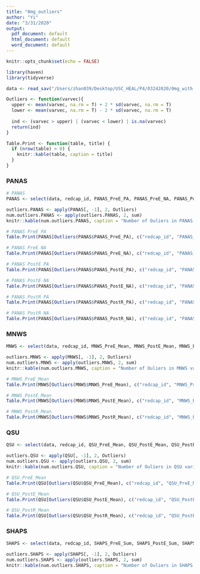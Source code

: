 ```yaml
---
title: "0mg_outliers"
author: "Yi"
date: "3/31/2020"
output:
  pdf_document: default
  html_document: default
  word_document: default
---
```


```r
knitr::opts_chunk$set(echo = FALSE)
```

```r
library(haven)
library(tidyverse)
```

```r
data <- read_sav("/Users/zhan039/Desktop/USC_HEAL/P4/03242020/0mg_with scoring added_3.23.2020.sav")
```

```r
Outliers <- function(varvec){
  upper <- mean(varvec, na.rm = T) + 2 * sd(varvec, na.rm = T)
  lower <- mean(varvec, na.rm = T) - 2 * sd(varvec, na.rm = T)
  
  ind <- (varvec > upper) | (varvec < lower) | is.na(varvec)
  return(ind)
}

Table.Print <- function(table, title) {
  if (nrow(table) > 0) {
    knitr::kable(table, caption = title)
  }
}
```

### PANAS
```r
# PANAS
PANAS <- select(data, redcap_id, PANAS_PreE_PA, PANAS_PreE_NA, PANAS_PostE_PA, PANAS_PostE_NA, PANAS_PostR_PA, PANAS_PostR_NA)

outliers.PANAS <- apply(PANAS[, -1], 2, Outliers)
num.outliers.PANAS <- apply(outliers.PANAS, 2, sum)
knitr::kable(num.outliers.PANAS, caption = "Number of Ouliers in PANAS variables", col.names = "# of outliers")

# PANAS PreE PA
Table.Print(PANAS[Outliers(PANAS$PANAS_PreE_PA), c("redcap_id", "PANAS_PreE_PA")], "PANAS_PreE_PA")

# PANAS PreE NA
Table.Print(PANAS[Outliers(PANAS$PANAS_PreE_NA), c("redcap_id", "PANAS_PreE_NA")], "PANAS_PreE_NA")

# PANAS PostE PA
Table.Print(PANAS[Outliers(PANAS$PANAS_PostE_PA), c("redcap_id", "PANAS_PostE_PA")], "PANAS_PostE_PA")

# PANAS PostE NA
Table.Print(PANAS[Outliers(PANAS$PANAS_PostE_NA), c("redcap_id", "PANAS_PostE_NA")], "PANAS_PostE_NA")

# PANAS PostR PA
Table.Print(PANAS[Outliers(PANAS$PANAS_PostR_PA), c("redcap_id", "PANAS_PostR_PA")], "PANAS_PostR_PA")

# PANAS PostR NA
Table.Print(PANAS[Outliers(PANAS$PANAS_PostR_NA), c("redcap_id", "PANAS_PostR_NA")], "PANAS_PostR_NA")
```

### MNWS
```r
MNWS <- select(data, redcap_id, MNWS_PreE_Mean, MNWS_PostE_Mean, MNWS_PostR_Mean)

outliers.MNWS <- apply(MNWS[, -1], 2, Outliers)
num.outliers.MNWS <- apply(outliers.MNWS, 2, sum)
knitr::kable(num.outliers.MNWS, caption = "Number of Ouliers in MNWS variables", col.names = "# of outliers")

# MNWS_PreE_Mean
Table.Print(MNWS[Outliers(MNWS$MNWS_PreE_Mean), c("redcap_id", "MNWS_PreE_Mean")], "MNWS_PreE_Mean")

# MNWS_PostE_Mean
Table.Print(MNWS[Outliers(MNWS$MNWS_PostE_Mean), c("redcap_id", "MNWS_PostE_Mean")], "MNWS_PostE_Mean")

# MNWS_PostR_Mean
Table.Print(MNWS[Outliers(MNWS$MNWS_PostR_Mean), c("redcap_id", "MNWS_PostR_Mean")], "MNWS_PostR_Mean")
```

### QSU
```r
QSU <- select(data, redcap_id, QSU_PreE_Mean, QSU_PostE_Mean, QSU_PostR_Mean)

outliers.QSU <- apply(QSU[, -1], 2, Outliers)
num.outliers.QSU <- apply(outliers.QSU, 2, sum)
knitr::kable(num.outliers.QSU, caption = "Number of Ouliers in QSU variables", col.names = "# of outliers")

# QSU_PreE_Mean
Table.Print(QSU[Outliers(QSU$QSU_PreE_Mean), c("redcap_id", "QSU_PreE_Mean")], "QSU_PreE_Mean")

# QSU_PostE_Mean
Table.Print(QSU[Outliers(QSU$QSU_PostE_Mean), c("redcap_id", "QSU_PostE_Mean")], "QSU_PostE_Mean")

# QSU_PostR_Mean
Table.Print(QSU[Outliers(QSU$QSU_PostR_Mean), c("redcap_id", "QSU_PostR_Mean")], "QSU_PostR_Mean")
```

### SHAPS
```r
SHAPS <- select(data, redcap_id, SHAPS_PreE_Sum, SHAPS_PostE_Sum, SHAPS_PreE_Mean, SHAPS_PostE_Mean)

outliers.SHAPS <- apply(SHAPS[, -1], 2, Outliers)
num.outliers.SHAPS <- apply(outliers.SHAPS, 2, sum)
knitr::kable(num.outliers.SHAPS, caption = "Number of Ouliers in SHAPS variables", col.names = "# of outliers")


```

